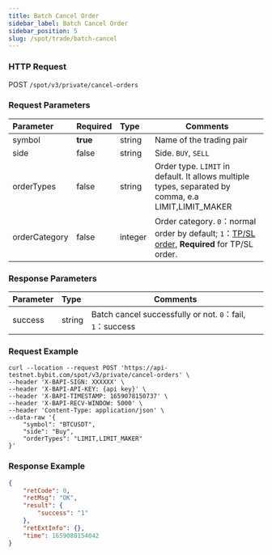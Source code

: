 ```yaml
---
title: Batch Cancel Order
sidebar_label: Batch Cancel Order
sidebar_position: 5
slug: /spot/trade/batch-cancel
---
```


### HTTP Request
POST <code>/spot/v3/private/cancel-orders</code>

### Request Parameters
| Parameter | Required | Type | Comments|
|:----- |:-------|:-----|------ |
| symbol | **true** | string | Name of the trading pair      |
| side | false | string | Side. <code>BUY</code>, <code>SELL</code> |
| orderTypes | false | string | Order type. <code>LIMIT</code> in default. It allows multiple types, separated by comma, e.a LIMIT,LIMIT_MAKER |
| orderCategory | false | integer | Order category. <code>0</code>：normal order by default; <code>1</code>：<a href="https://www.bybit.com/en-US/help-center/bybitHC_Article?language=us_EN&id=000001736">TP/SL order</a>, <b>Required</b> for TP/SL order.    |

### Response Parameters
| Parameter | Type | Comments|
|:----- |:-----|----- |
| success | string | Batch cancel successfully or not. <code>0</code>：fail, <code>1</code>：success     |

### Request Example

```http
curl --location --request POST 'https://api-testnet.bybit.com/spot/v3/private/cancel-orders' \
--header 'X-BAPI-SIGN: XXXXXX' \
--header 'X-BAPI-API-KEY: {api key}' \
--header 'X-BAPI-TIMESTAMP: 1659078150737' \
--header 'X-BAPI-RECV-WINDOW: 5000' \
--header 'Content-Type: application/json' \
--data-raw '{
    "symbol": "BTCUSDT",
    "side": "Buy",
    "orderTypes": "LIMIT,LIMIT_MAKER"
}'
```

### Response Example

```json
{
    "retCode": 0,
    "retMsg": "OK",
    "result": {
        "success": "1"
    },
    "retExtInfo": {},
    "time": 1659080154042
}
```

